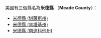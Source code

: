 美國有三個縣名為'''米德縣''' （'''Meade County'''）：
* [[米德縣_(堪薩斯州)|米德縣 (堪薩斯州)]]
* [[米德縣_(肯塔基州)|米德縣 (肯塔基州)]]
* [[米德縣_(南達科他州)|米德縣 (南達科他州)]]
{{disambig|M米德縣|Cat=三字县名消歧义}}